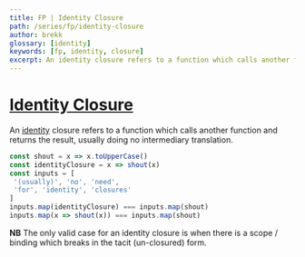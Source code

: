 ```yaml
---
title: FP | Identity Closure
path: /series/fp/identity-closure
author: brekk
glossary: [identity]
keywords: [fp, identity, closure]
excerpt: An identity closure refers to a function which calls another function and returns the result, usually doing no intermediary translation.
---
```


# [Identity Closure](/series/fp/identity-closure)

An [identity](/glossary/identity) closure refers to a function which calls another function and returns the result, usually doing no intermediary translation.

```js
const shout = x => x.toUpperCase()
const identityClosure = x => shout(x)
const inputs = [
 '(usually)', 'no', 'need',
 'for', 'identity', 'closures'
]
inputs.map(identityClosure) === inputs.map(shout)
inputs.map(x => shout(x)) === inputs.map(shout)
```

**NB** <span id="nota-bene">The only valid case for an identity closure is when there is a scope / binding which breaks in the tacit (un-closured) form.</span>
